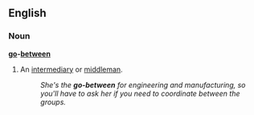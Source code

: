 ==English==
===Noun===
'''[[go]]-[[between]]'''
#An [[intermediary]] or [[middleman]].
#:''She's the '''go-between''' for engineering and manufacturing, so you'll have to ask her if you need to coordinate between the groups.''